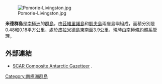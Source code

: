 {{no footnotes|time=2013-10-27T09:04:53+00:00}}
[[Image:Pomorie-Livingston.jpg|thumb]]

{{coord|62|27|04.4|S|60|04|03|W|display=title}}

'''米德群島'''是[[南極洲|南極洲]]的[[群島|群島]]，由[[茲維里諾島|茲維里諾島]]和[[凱夫島|凱夫島]]兩座島嶼組成，面積分別是0.48和0.18平方公里，處於[[皮拉米德島|皮拉米德島]]東南面3.9公里，現時由[[南極條約體系|南極條約體系]]管理。

==外部連結==
* [http://data.aad.gov.au/aadc/gaz/scar/ SCAR Composite Antarctic Gazetteer] {{WebCite|url=https://www.webcitation.org/5ug2CfC7m?url=http://data.aad.gov.au/aadc/gaz/scar/ |date=20101202140255 |dateformat=iso }}.

{{南设得兰群岛}}

{{Antarctica-geo-stub}}

[[Category:南極洲群島|Category:南極洲群島]]